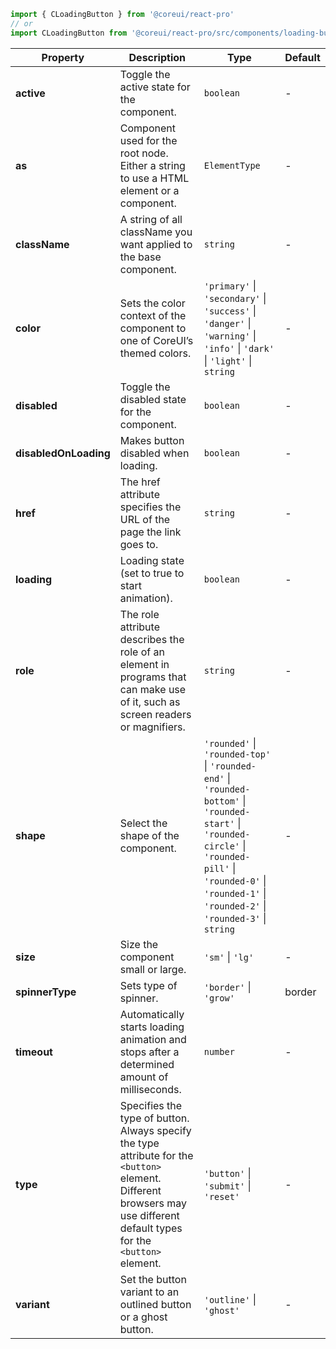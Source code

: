 
```jsx
import { CLoadingButton } from '@coreui/react-pro'
// or
import CLoadingButton from '@coreui/react-pro/src/components/loading-button/CLoadingButton'
```

| Property | Description | Type | Default |
| --- | --- | --- | --- |
| **active** | Toggle the active state for the component. | `boolean` | - |
| **as** | Component used for the root node. Either a string to use a HTML element or a component. | `ElementType` | - |
| **className** | A string of all className you want applied to the base component. | `string` | - |
| **color** | Sets the color context of the component to one of CoreUI’s themed colors. | `'primary'` \| `'secondary'` \| `'success'` \| `'danger'` \| `'warning'` \| `'info'` \| `'dark'` \| `'light'` \| `string` | - |
| **disabled** | Toggle the disabled state for the component. | `boolean` | - |
| **disabledOnLoading** | Makes button disabled when loading. | `boolean` | - |
| **href** | The href attribute specifies the URL of the page the link goes to. | `string` | - |
| **loading** | Loading state (set to true to start animation). | `boolean` | - |
| **role** | The role attribute describes the role of an element in programs that can make use of it, such as screen readers or magnifiers. | `string` | - |
| **shape** | Select the shape of the component. | `'rounded'` \| `'rounded-top'` \| `'rounded-end'` \| `'rounded-bottom'` \| `'rounded-start'` \| `'rounded-circle'` \| `'rounded-pill'` \| `'rounded-0'` \| `'rounded-1'` \| `'rounded-2'` \| `'rounded-3'` \| `string` | - |
| **size** | Size the component small or large. | `'sm'` \| `'lg'` | - |
| **spinnerType** | Sets type of spinner. | `'border'` \| `'grow'` | border |
| **timeout** | Automatically starts loading animation and stops after a determined amount of milliseconds. | `number` | - |
| **type** | Specifies the type of button. Always specify the type attribute for the `<button>` element.<br/>Different browsers may use different default types for the `<button>` element. | `'button'` \| `'submit'` \| `'reset'` | - |
| **variant** | Set the button variant to an outlined button or a ghost button. | `'outline'` \| `'ghost'` | - |

